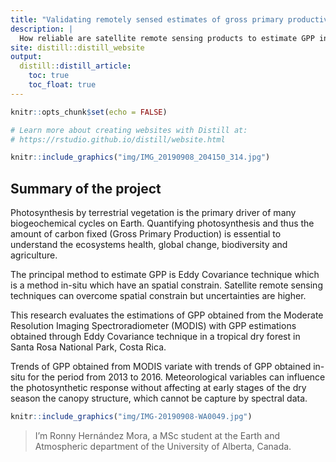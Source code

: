 ```yaml
---
title: "Validating remotely sensed estimates of gross primary productivity"
description: |
  How reliable are satellite remote sensing products to estimate GPP in a tropical dry forest?
site: distill::distill_website
output:
  distill::distill_article:
    toc: true
    toc_float: true
---
```


```r
knitr::opts_chunk$set(echo = FALSE)

# Learn more about creating websites with Distill at:
# https://rstudio.github.io/distill/website.html

```

```r
knitr::include_graphics("img/IMG_20190908_204150_314.jpg")
```

<!-- 1. Home (~200 words) -->

<!-- Title – Aim for a short, descriptive and catchy title. This could be your main  -->
<!-- research question, e.g. “Does clearcutting really affect tree density?” or your -->
<!-- main finding: “Cearcutting reduces tree density to zero”. Avoid uninformative  -->
<!-- titles such as “The effect of this … on that …”. -->


<!-- Summary – In plain words, describe what you want to accomplish with your study.  -->
<!-- Two or three sentences why your objective/question is important. Two or three  -->
<!-- sentences about your research approach: summarize your sampling procedure/experimental design/analysis. Two or three sentences about your results: describe your main -->
<!-- findings in a concise and quantitative way (I observed a 20% decrease of tree  -->
<!-- density under the 1/5th harvesting treatment). End with your main conclusion. -->

## Summary of the project

Photosynthesis by terrestrial vegetation is the primary driver of many 
biogeochemical cycles on Earth. Quantifying photosynthesis and thus the 
amount of carbon fixed (Gross Primary Production) is essential to understand 
the ecosystems health, global change, biodiversity and agriculture.

The principal method to estimate GPP is Eddy Covariance technique which is a
method in-situ which have an spatial constrain. Satellite remote sensing techniques
can overcome spatial constrain but uncertainties are higher.

This research evaluates the estimations of GPP obtained from the Moderate 
Resolution Imaging Spectroradiometer (MODIS) with GPP estimations obtained through
Eddy Covariance technique in a tropical dry forest in Santa Rosa National Park,
Costa Rica.

Trends of GPP obtained from MODIS variate with trends of GPP obtained in-situ
for the period from 2013 to 2016. Meteorological variables can influence the
photosynthetic response without affecting at early stages of the dry season the
canopy structure, which cannot be capture by spectral data.


<!-- Visual Elements – Use a photo or another visual element that represents your  -->
<!-- research topic. -->

```r
knitr::include_graphics("img/IMG-20190908-WA0049.jpg")
```


 > I'm Ronny Hernández Mora, a MSc student at the Earth and Atmospheric department
 of the University of Alberta, Canada.